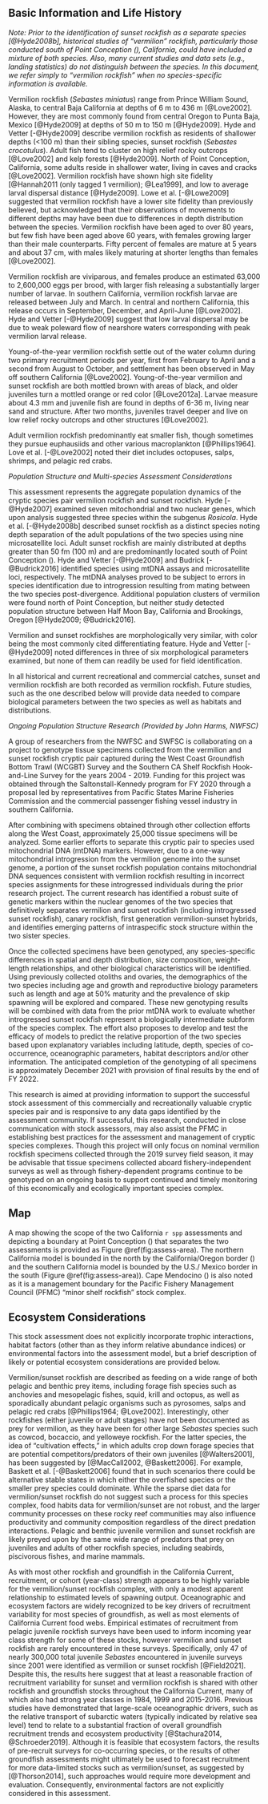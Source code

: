 ## Basic Information and Life History
*Note: Prior to the identification of sunset rockfish as a separate species [@Hyde2008b], historical studies of “vermilion” rockfish, particularly those conducted south of Point Conception (\PtC), California, could have included a mixture of both species. Also, many current studies and data sets (e.g., landing statistics) do not distinguish between the species. In this document, we refer simply to “vermilion rockfish” when no species-specific information is available.*



Vermilion rockfish (*Sebastes miniatus*) range from Prince William Sound, Alaska, to central Baja California at 
depths of 6 m to 436 m [@Love2002]. However, they are most commonly found from central Oregon
to Punta Baja, Mexico [@Hyde2009] at depths of 50 m to 150 m [@Hyde2009].  Hyde and Vetter 
[-@Hyde2009] describe vermilion rockfish as residents of shallower depths (<100 m) than their sibling species,
sunset rockfish (*Sebastes crocotulus*). Adult fish tend to cluster on high relief rocky outcrops [@Love2002] 
and kelp forests [@Hyde2009]. North of Point Conception, California, some adults reside in  shallower water, 
living in caves and cracks [@Love2002]. Vermilion rockfish have shown high site fidelity 
[@Hannah2011 (only tagged 1 vermilion); @Lea1999], and low to average larval dispersal 
distance [@Hyde2009]. Lowe et al. [-@Lowe2009] suggested that vermilion rockfish 
have a lower site fidelity than previously believed, but acknowledged that their
observations of movements to different depths may have been due to differences in depth distribution between the species. 
Vermilion rockfish have been aged to over 80 years, but few fish have been aged above 60 years, with females growing larger than their male counterparts. Fifty percent of females are mature at 5 years and about 
37 cm, with males likely maturing at shorter lengths than females [@Love2002].

Vermilion rockfish are viviparous, and females produce an estimated 63,000 to 2,600,000 eggs per brood, with larger fish releasing a substantially larger number of larvae. 
In southern California, vermilion rockfish larvae are released between July and March. 
In central and northern California, this release occurs in September, December, and 
April-June [@Love2002]. Hyde and Vetter [-@Hyde2009] suggest that low larval dispersal may 
be due to weak poleward flow of nearshore waters corresponding with peak vermilion larval release. 

Young-of-the-year vermilion rockfish settle out of the water column during two primary recruitment 
periods per year, first from February to April and a second from August to October, 
and settlement has been observed in May off southern California [@Love2002].  Young-of-the-year vermilion and sunset rockfish are both mottled brown with areas of black, and older juveniles turn a mottled orange or red color [@Love2012a]. Larvae 
measure about 4.3 mm and juvenile fish are found in depths of 6-36 m, living near sand and structure. After two months, juveniles travel deeper and live on low relief rocky outcrops and 
other structures [@Love2002].

Adult vermilion rockfish predominantly eat smaller fish, though sometimes they pursue 
euphausiids and other various macroplankton [@Phillips1964]. Love et al. [-@Love2002] noted 
their diet includes octopuses, salps, shrimps, and pelagic red crabs. 


*Population Structure and Multi-species Assessment Considerations*

This assessment represents the aggregate population dynamics of the cryptic species pair vermilion rockfish 
and sunset rockfish.
Hyde [-@Hyde2007] examined seven mitochondrial and two nuclear genes, which upon analysis suggested 
three species within the subgenus *Rosicola*. Hyde et al. [-@Hyde2008b] described sunset rockfish as a distinct species noting depth separation 
of the adult populations of the two species using nine microsatellite loci. 
Adult sunset rockfish are mainly distributed at depths 
greater than 50 fm (100 m) and are predominantly located south of Point Conception (\PtC). 
Hyde and Vetter [-@Hyde2009] and Budrick [-@Budrick2016]  identified species using mtDNA assays and microsatellite loci, 
respectively.  The mtDNA analyses proved to be subject to errors in species identification due to introgression resulting from mating between the two species post-divergence.
Additional population clusters of vermilion were found north of Point Conception, but neither 
study detected population structure between Half Moon Bay, California and Brookings, 
Oregon [@Hyde2009; @Budrick2016].

Vermilion and sunset rockfishes are morphologically very similar, with color being 
the most commonly 
cited differentiating feature. Hyde and Vetter [-@Hyde2009] noted differences in three of six morphological 
parameters examined, but none of them can readily be used for field identification.

In all historical and current recreational and commercial catches, sunset and 
vermilion rockfish are both recorded as vermilion rockfish.  Future studies, 
such as the one described below will provide data needed to compare biological 
parameters between the two species as well as habitats and distributions.

_Ongoing Population Structure Research (Provided by John Harms, NWFSC)_

A group of researchers from the NWFSC and SWFSC is collaborating on a project to 
genotype tissue specimens collected from the vermilion and sunset rockfish cryptic 
pair captured during the West Coast Groundfish Bottom Trawl (WCGBT) Survey and the Southern 
CA Shelf Rockfish Hook-and-Line Survey for the years 2004 - 2019.  Funding for this 
project was obtained through the Saltonstall-Kennedy program for FY 2020 through a 
proposal led by representatives from Pacific States Marine Fisheries Commission and 
the commercial passenger fishing vessel industry in southern California.  

After combining with specimens obtained through other collection efforts along 
the West Coast, approximately 25,000 tissue specimens will be analyzed.  Some 
earlier efforts to separate this cryptic pair to species used mitochondrial DNA 
(mtDNA) markers.  However, due to a one-way mitochondrial introgression from 
the vermilion genome into the sunset genome, a portion of the sunset rockfish 
population contains mitochondrial DNA sequences consistent with vermilion rockfish 
resulting in incorrect species assignments for these introgressed individuals 
during the prior research project.  The current research has identified a robust 
suite of genetic markers within the nuclear genomes of the two species that 
definitively separates vermilion and sunset rockfish (including  introgressed 
sunset rockfish), canary rockfish, first generation vermilion-sunset hybrids, 
and identifies emerging patterns of intraspecific stock structure within the 
two sister species.

Once the collected specimens have been genotyped, any species-specific differences 
in spatial and depth distribution, size composition, weight-length relationships, 
and other biological characteristics will be identified.  Using previously 
collected otoliths and ovaries, the demographics of the two species including 
age and growth and reproductive biology parameters such as length and age at 
50% maturity and the prevalence of skip spawning will be explored and compared. 
These new genotyping results will be combined with data from the prior mtDNA 
work to  evaluate whether introgressed sunset rockfish represent a biologically
intermediate subform of the species complex.  The effort also proposes to develop 
and test the efficacy of models to predict the relative proportion of the two 
species based upon explanatory variables including latitude, depth, species of 
co-occurrence, oceanographic parameters, habitat descriptors and/or other 
information.  The anticipated completion of the genotyping of all specimens 
is approximately December 2021 with provision of final results by the end of FY 2022.

This research is aimed at providing information to support the successful stock
assessment of this commercially and recreationally valuable cryptic species pair 
and is responsive to any data gaps identified by the assessment community.  If 
successful, this research, conducted in close communication with stock assessors, 
may also assist the PFMC in establishing best practices for the assessment and 
management of cryptic species complexes.  Though this project will only focus 
on nominal vermilion rockfish specimens collected through the 2019 survey 
field season, it may be advisable that tissue specimens collected aboard 
fishery-independent surveys as well as through fishery-dependent programs 
continue to be genotyped on an ongoing basis to support continued and timely 
monitoring of this economically and ecologically important species complex.


## Map
A map showing the scope of the two California `r spp` assessments and depicting a 
boundary 
at Point Conception (\PtC) that separates the two assessments is provided as Figure \@ref(fig:assess-area). The northern California
model is bounded in the north by the California/Oregon border (\CAOR) and the southern California model is 
bounded by the U.S./ Mexico border in the south (Figure \@ref(fig:assess-area)). 
Cape Mendocino (\CapeM) is also noted as it is a management boundary for the 
Pacific Fishery Management Council (PFMC) "minor shelf rockfish" stock complex.


## Ecosystem Considerations

This stock assessment does not explicitly incorporate trophic interactions, 
habitat factors (other than as they inform relative abundance indices) or environmental 
factors into the assessment model, but a brief description of likely or potential 
ecosystem considerations are provided below. 

Vermilion/sunset rockfish are described as feeding on a wide range of both
pelagic and benthic prey items, including forage fish species such as anchovies 
and mesopelagic fishes, squid, krill and octopus, as well as sporadically abundant
pelagic organisms such as pyrosomes, salps and pelagic red crabs 
[@Phillips1964; @Love2002].  Interestingly, other rockfishes (either juvenile or 
adult stages) have not been 
documented as prey for vermilion, as they have been for other large *Sebastes* 
species such as cowcod, bocaccio, and yelloweye rockfish.  For the latter species, 
the idea of “cultivation effects,” in which adults crop down forage species that 
are potential competitors/predators of their own juveniles [@Walters2001], 
has been suggested by [@MacCall2002, @Baskett2006]. For example, Baskett et al. [-@Baskett2006] 
found that in such scenarios there could be alternative stable states in which 
either the overfished species or the smaller prey species could dominate.  While 
the sparse diet data for vermilion/sunset rockfish do not suggest such a process 
for this species complex, food habits data for vermilion/sunset are not robust, 
and the larger community processes on these rocky reef communities may also influence 
productivity and community composition regardless of the direct predation interactions. 
Pelagic and benthic juvenile vermilion and sunset rockfish are likely preyed upon by 
the same wide range of predators that prey on juveniles and adults of other rockfish 
species, including seabirds, piscivorous fishes, and marine mammals.  

As with most other rockfish and groundfish in the California Current, recruitment, 
or cohort (year-class) strength appears to be highly variable for the vermilion/sunset 
rockfish complex, with only a modest apparent relationship to estimated levels of spawning output. Oceanographic and ecosystem factors are widely recognized to be key drivers of
recruitment variability for most species of groundfish, as well as most elements
of California Current food webs.  Empirical estimates of recruitment from pelagic 
juvenile rockfish surveys have been used to inform incoming year class strength for 
some of these stocks, however vermilion and sunset rockfish are rarely encountered 
in these surveys.  Specifically, only 47 of nearly 300,000 total juvenile *Sebastes* 
encountered in juvenile surveys since 2001 were identified as vermilion or sunset 
rockfish [@Field2021].  Despite this, the results here suggest that at least a
reasonable fraction of recruitment variability for sunset and vermilion rockfish 
is shared with other rockfish and groundfish stocks throughout the California Current, 
many of which also had strong year classes in 1984, 1999 and 2015-2016.  Previous studies 
have demonstrated that large-scale oceanographic drivers, such as the relative transport 
of subarctic waters (typically indicated by relative sea level) tend to relate to a 
substantial fraction of overall groundfish recruitment trends and ecosystem 
productivity [@Stachura2014, @Schroeder2019].  Although it is feasible that 
ecosystem factors, the results of pre-recruit surveys for co-occurring species, 
or the results of other groundfish assessments might ultimately be used to 
forecast recruitment for more data-limited stocks such as vermilion/sunset,
as suggested by [@Thorson2014], such approaches would require more 
development and evaluation.  Consequently, environmental factors are not 
explicitly considered in this assessment.
